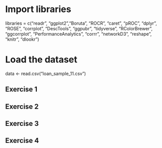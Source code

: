 # Import libraries
libraries = c("readr", "ggplot2","Boruta", "ROCR", "caret", "pROC", "dplyr", "ROSE", "corrplot", "DescTools", "ggpubr", "tidyverse", "RColorBrewer", "ggcorrplot", "PerformanceAnalytics", "corrr", "networkD3", "reshape", "knitr", "dlookr")

# Load the dataset
data <- read.csv("loan_sample_11.csv")

## Exercise 1



## Exercise 2



## Exercise 3



## Exercise 4




